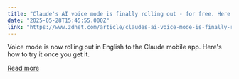```yaml
---
title: "Claude's AI voice mode is finally rolling out - for free. Here's what you can do with it"
date: "2025-05-28T15:45:55.000Z"
link: "https://www.zdnet.com/article/claudes-ai-voice-mode-is-finally-rolling-out-for-free-heres-what-you-can-do-with-it/"
---
```


Voice mode is now rolling out in English to the Claude mobile app. Here's how to try it once you get it.

[Read more](https://www.zdnet.com/article/claudes-ai-voice-mode-is-finally-rolling-out-for-free-heres-what-you-can-do-with-it/)
